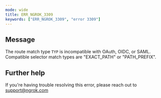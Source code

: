 ```yaml
---
mode: wide
title: ERR_NGROK_3309
keywords: ["ERR_NGROK_3309", "error 3309"]
---
```


## Message

The route match type `TYP` is incompatible with OAuth, OIDC, or SAML. Compatible selector match types are "EXACT_PATH" or "PATH_PREFIX".

## Further help

If you're having trouble resolving this error, please reach out to [support@ngrok.com](mailto:support@ngrok.com?subject=Help%20with%20ERR_NGROK_3309)
